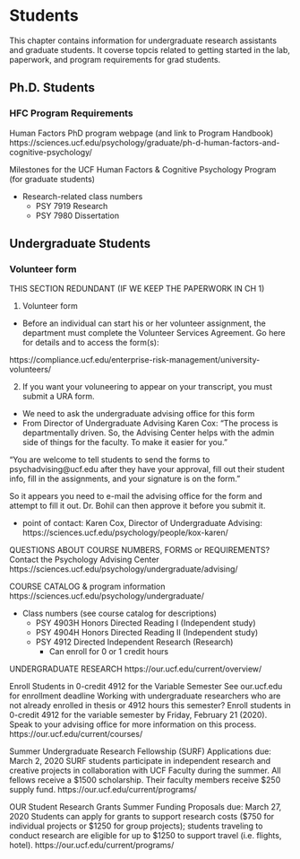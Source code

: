 # Students 

This chapter contains information for undergraduate research assistants and graduate students.  It coverse topcis related to getting started in the lab, paperwork, and program 
requirements for grad students. 


## Ph.D. Students

### HFC Program Requirements

Human Factors PhD program webpage (and link to Program Handbook)
https://sciences.ucf.edu/psychology/graduate/ph-d-human-factors-and-cognitive-psychology/


Milestones for the UCF Human Factors & Cognitive Psychology Program (for graduate students)

* Research-related class numbers
  + PSY 7919 Research 
  + PSY 7980 Dissertation 


## Undergraduate Students

### Volunteer form

THIS SECTION REDUNDANT (IF WE KEEP THE PAPERWORK IN CH 1)

1. Volunteer form
  - Before an individual can start his or her volunteer assignment, the department must complete the Volunteer Services Agreement.  Go here for details and to access the form(s):

https://compliance.ucf.edu/enterprise-risk-management/university-volunteers/

2. If you want your voluneering to appear on your transcript, you must submit a URA form.
- We need to ask the undergraduate advising office for this form
- From Director of Undergraduate Advising Karen Cox: "The process is departmentally driven.  So, the Advising Center helps with the admin side of things for the faculty.  To make it easier for you."

"You are welcome to tell students to send the forms to psychadvising@ucf.edu after they have your approval, fill out their student info, fill in the assignments, and your signature is on the form."

So it appears you need to e-mail the advising office for the form and attempt to fill it out.  Dr. Bohil can then approve it before you submit it. 

- point of contact: Karen Cox, Director of Undergraduate Advising:
https://sciences.ucf.edu/psychology/people/kox-karen/


QUESTIONS ABOUT COURSE NUMBERS, FORMS or REQUIREMENTS? 
Contact the Psychology Advising Center 
https://sciences.ucf.edu/psychology/undergraduate/advising/



COURSE CATALOG & program information
https://sciences.ucf.edu/psychology/undergraduate/ 


* Class numbers (see course catalog for descriptions)
  + PSY 4903H Honors Directed Reading I (Independent study)
  + PSY 4904H Honors Directed Reading II (Independent study)
  + PSY 4912 Directed Independent Research (Research)
    - Can enroll for 0 or 1 credit hours


UNDERGRADUATE RESEARCH 
https://our.ucf.edu/current/overview/


Enroll Students in 0-credit 4912 for the Variable Semester
See our.ucf.edu for enrollment deadline
Working with undergraduate researchers who are not already enrolled in thesis or 4912 hours this semester? Enroll students in 0-credit 4912 for the variable semester by Friday, February 21 (2020). Speak to your advising office for more information on this process.
https://our.ucf.edu/current/courses/ 

Summer Undergraduate Research Fellowship (SURF)
Applications due: March 2, 2020
SURF students participate in independent research and creative projects in collaboration with UCF Faculty during the summer. All fellows receive a $1500 scholarship. Their faculty members receive $250 supply fund.
https://our.ucf.edu/current/programs/


OUR Student Research Grants Summer Funding
Proposals due: March 27, 2020
Students can apply for grants to support research costs ($750 for individual projects or $1250 for group projects); students traveling to conduct research are eligible for up to $1250 to support travel (i.e. flights, hotel).
https://our.ucf.edu/current/programs/ 

